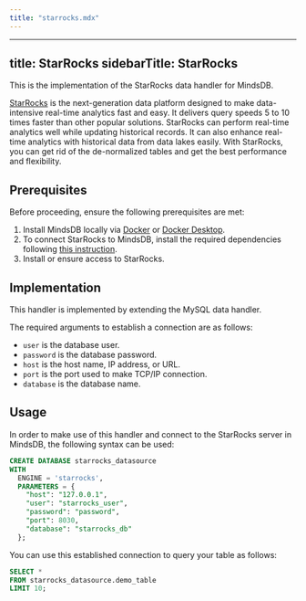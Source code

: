 ```yaml
---
title: "starrocks.mdx"
---
```


---
title: StarRocks
sidebarTitle: StarRocks
---

This is the implementation of the StarRocks data handler for MindsDB.

[StarRocks](https://www.starrocks.io/) is the next-generation data platform designed to make data-intensive real-time analytics fast and easy. It delivers query speeds 5 to 10 times faster than other popular solutions. StarRocks can perform real-time analytics well while updating historical records. It can also enhance real-time analytics with historical data from data lakes easily. With StarRocks, you can get rid of the de-normalized tables and get the best performance and flexibility.

## Prerequisites

Before proceeding, ensure the following prerequisites are met:

1. Install MindsDB locally via [Docker](/setup/self-hosted/docker) or [Docker Desktop](/setup/self-hosted/docker-desktop).
2. To connect StarRocks to MindsDB, install the required dependencies following [this instruction](/setup/self-hosted/docker#install-dependencies).
3. Install or ensure access to StarRocks.

## Implementation

This handler is implemented by extending the MySQL data handler.

The required arguments to establish a connection are as follows:

* `user` is the database user.
* `password` is the database password.
* `host` is the host name, IP address, or URL.
* `port` is the port used to make TCP/IP connection.
* `database` is the database name.

## Usage

In order to make use of this handler and connect to the StarRocks server in MindsDB, the following syntax can be used:

```sql
CREATE DATABASE starrocks_datasource
WITH
  ENGINE = 'starrocks',
  PARAMETERS = {
    "host": "127.0.0.1",
    "user": "starrocks_user",
    "password": "password",
    "port": 8030,
    "database": "starrocks_db"
  };
```

You can use this established connection to query your table as follows:

```sql
SELECT *
FROM starrocks_datasource.demo_table
LIMIT 10;
```
